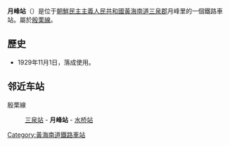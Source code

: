 {{unreferenced|time=2018-07-13T02:24:48+00:00}}
{{朝鮮半島車站資訊
|公司色 = blue
|文字色 = 
|站名 = 月峰站
|圖片 = 
|pxl = 
|圖片說明 =
|前一站 = [[三泉站|三泉]]
|前一站距離 = 3.5
|後一站距離 = 8.9
|後一站 = [[水桥站_(黄海南道)|水桥]]
|所屬路線 = [[殷栗線|殷栗線]]
|距離 = 
|起點站 = [[沙里院青年站|沙里院青年]]
|諺文 = 월봉역	
|朝鮮漢字 = 月峯驛
|文觀部式 = 
|馬-賴式 = Wŏlbong-yŏk		
|副站名 = 
|車站編號 = 
|停站路線數 = 
|所屬公司 = [[朝鮮民主主義人民共和國鐵道省|朝鮮民主主義人民共和國鐵道省]]
|所在地 =[[黃海南道|黃海南道]][[三泉郡|三泉郡]]月峰里
|車站構造 = 地面车站
|月台配置 = 
|啟用年月日 =1929年11月1日
|廢站年月日 = 
|上下車人次 = 
|統計年度 = 
|轉車 = 
|備註 = 
|全寬備註 = 
}}

'''月峰站'''（{{lang-ko|'''월봉역'''}}）是位于[[朝鮮民主主義人民共和國|朝鮮民主主義人民共和國]][[黃海南道|黃海南道]][[三泉郡|三泉郡]]月峰里的一個鐵路車站。屬於[[殷栗線|殷栗線]]。

==歷史==
*1929年11月1日，落成使用。

==邻近车站==
殷栗線
:[[三泉站|三泉站]] - '''月峰站''' - [[水桥站_(黄海南道)|水桥站]]

{{殷栗線}}

{{朝鲜铁路小作品}}

[[Category:黃海南道鐵路車站|Category:黃海南道鐵路車站]]
